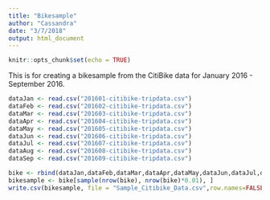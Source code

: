 ```yaml
---
title: "Bikesample"
author: "Cassandra"
date: "3/7/2018"
output: html_document
---
```


```r
knitr::opts_chunk$set(echo = TRUE)
```

This is for creating a bikesample from the CitiBike data for January 2016 - September 2016.

```r
dataJan <- read.csv("201601-citibike-tripdata.csv")
dataFeb <- read.csv("201602-citibike-tripdata.csv")
dataMar <- read.csv("201603-citibike-tripdata.csv")
dataApr <- read.csv("201604-citibike-tripdata.csv")
dataMay <- read.csv("201605-citibike-tripdata.csv")
dataJun <- read.csv("201606-citibike-tripdata.csv")
dataJul <- read.csv("201607-citibike-tripdata.csv")
dataAug <- read.csv("201608-citibike-tripdata.csv")
dataSep <- read.csv("201609-citibike-tripdata.csv")

bike <- rbind(dataJan,dataFeb,dataMar,dataApr,dataMay,dataJun,dataJul,dataAug,dataSep)
bikesample <- bike[sample(nrow(bike), nrow(bike)*0.01), ]
write.csv(bikesample, file = "Sample_Citibike_Data.csv",row.names=FALSE)
```
